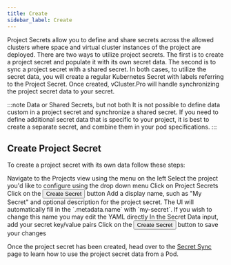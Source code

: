 ```yaml
---
title: Create
sidebar_label: Create
---
```



Project Secrets allow you to define and share secrets across the allowed clusters where space and virtual cluster instances of the project are deployed. There are two ways to utilize project secrets. The first is to create a project secret and populate it with its own secret data. The second is to sync a project secret with a shared secret. In both cases, to utilize the secret data, you will create a regular Kubernetes Secret with labels referring to the Project Secret. Once created, vCluster.Pro will handle synchronizing the project secret data to your secret.

:::note Data or Shared Secrets, but not both
It is not possible to define data custom in a project secret and synchronize a shared secret. If you need to define additional secret data that is specific to your project, it is best to create a separate secret, and combine them in your pod specifications.
:::

## Create Project Secret

To create a project secret with its own data follow these steps:

<Flow id="secret-create-project-secret-data">
  <Step>
    Navigate to the <NavStep>Projects</NavStep> view using the menu on the left
  </Step>
  <Step>
    Select the project you'd like to configure using the drop down menu
  </Step>
  <Step>
    Click on <NavStep>Project Secrets</NavStep>
  </Step>
  <Step>
    Click on the <Button>Create Secret</Button> button
  </Step>
  <Step>
    Add a display name, such as "My Secret" and optional description for the
    project secret. The UI will automatically fill in the `.metadata.name` with
    `my-secret`. If you wish to change this name you may edit the YAML directly
  </Step>
  <Step>
    In the <Label>Secret Data</Label> input, add your secret key/value pairs
  </Step>
  <Step>
    Click on the <Button>Create Secret</Button> button to save your changes
  </Step>
</Flow>

Once the project secret has been created, head over to the [Secret Sync](secret-sync.mdx) page to learn how to use the project secret data from a Pod.
